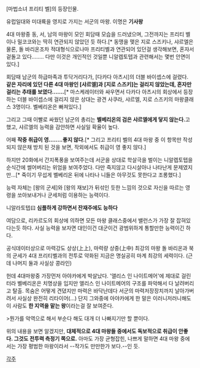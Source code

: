 [마법소녀 프리티 벨]의 등장인물.

유럽일대와 미대륙을 영지로 가지는 서군의 마왕. 이명은 '''기사왕'''

4대 마왕중 동, 서, 남의 마왕이 모인 회담때 모습을 드러냈으며,
그전까지는 프리티 벨이나 밀코코와는 딱히 연관되지 않았던 듯 하다.[* 동맹을 맺은 지로 스즈키나, 샤르엘은 물론, 돌 바리온조차 적대형식으로나마 프리티벨과 연관되어 있던걸 생각해보면, 혼자서 겉돌고 있다........ 다만 이것은 개인적인 것일뿐 니알렙토텝과 관련해서는 몇번 안면이 있다.]

회담때 남군의 하급마족과 투닥거리다가, [다카다 아츠시]의 더블 바이셉스에 걸렸다.
'''같은 자리에 있던 다른 4대 마왕인 [샤르엘]과 [지로 스즈키]는 걸리지 않았는데, 혼자만 걸리는 추태를 보였다.......'''[* 마스케레이터와 싸우면서 다카다 아츠시의 회상에서 등장하는 더블 바이셉스에 걸리지 않은 상대는 광견 사쿠라, 샤르엘, 지로 스즈키의 마왕클래스 3명이다. 벨베리온은 빠져있다.]

그리고 그때 이빨로 싸웠던 남군의 총리는 '''벨베리온의 검은 샤르엘에게 닿지 않는다.'''고했고, 샤르엘의 능력을 감안하면 사실일 확율이 높다.

어째 '''작중 취급이 영........좋지 않다.'''[* 그리고 프리티 벨의 4대 마왕 중 이 항목만 작성되지 않은채 방치 된 것을 보면, 작외에서도 취급이 영 좋지 않다.]

하지만 20화에서 간지폭풍을 보여주는데 서군을 상대로 학살극을 벌이는 니알렙토텝을 순식간에 썰어버리는 위엄을 보여주었다. 다만 죽지않고 다시살아나 나타난게 문제였지만...[* 죽이기 무섭게 벨베리온 뒤에 나타나 니들은 아무것도 못한다고 조롱했다.]

능력 자체는 [왕의 군세]와 [왕의 재보]가 뒤섞인 듯한 느낌의 것으로 자신을 따르는 영령을 쏘아보내거나 군세처럼 이용하는 능력이다.

니알라토텝曰 '''심플하게 강하면서 잔재주에도 능하다'''

여담으로, 리카르도의 회상에 의하면 모든 마왕 클래스중에서 밸런스가 가장 잘 잡혀있다는듯 하다. 사실 능력을 보자면 대인이건 대군이건 광범위하게 통할만한 능력이긴 하다.

공식데이터상으로 마력강도 상상(上上), 마력량 상중(上中)
최강의 마왕 돌 바리온과 북의 군세가 4대 프리티벨과의 전투로 약화된 지금은 명실공히 마계 최강의 세력이다. (근데 나머지 둘과 사실상 콩라인)

헌데 4대마왕중 가장먼저 아야카에게 박살났다.
'앨리스 인 나이트메어'에 제대로 걸린터라 벨베리온은 치명상을 입지만 앨리스 인 나이트메어의 구조를 파악해서 다 날려버리고 탈출. 목숨은 어떻게 견뎠지만 마력은 바닥난데다 서군의 마력저장장치까지 날아가버려서 사실상 완전히 리타이어(...)
단지 그와중에 아야카에게 한 말은 이러니저러니해도 이 사람도 '''한 지역을 맡는 왕'''이라는걸 잘 보여준다.

>뭔가를 악역으로 해서 부순다 해도 대개 더 나빠지기만 할 뿐이다.

위의 내용을 보면 알겠지만, '''대체적으로 4대 마왕들 중에서도 독보적으로 취급이 안좋다. 그것도 전투력 측정기 쪽으로.''' 아마도 가장 균형잡힌, 나쁘게 말하면 4대 마왕 중에서는 가장 평범한 마왕이라서 --작가도 만만한가 보다.--인 듯.

[[각주]]

